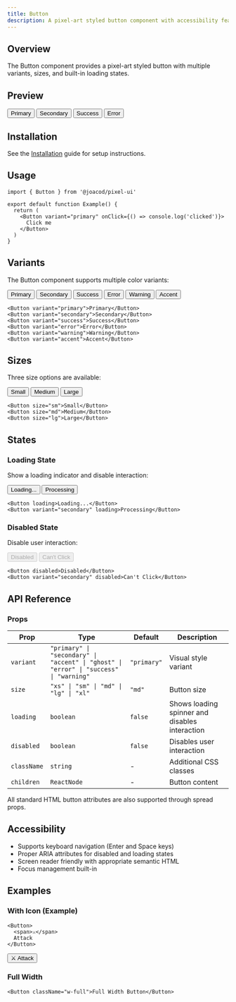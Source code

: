 ```yaml
---
title: Button
description: A pixel-art styled button component with accessibility features
---
```



## Overview

The Button component provides a pixel-art styled button with multiple variants, sizes, and built-in loading states.

## Preview

<ComponentPreview>
  <Button variant="primary">Primary</Button>
  <Button variant="secondary">Secondary</Button>
  <Button variant="success">Success</Button>
  <Button variant="error">Error</Button>
</ComponentPreview>

## Installation

See the [Installation](/docs/installation) guide for setup instructions.

## Usage

```tsx
import { Button } from '@joacod/pixel-ui'

export default function Example() {
  return (
    <Button variant="primary" onClick={() => console.log('clicked')}>
      Click me
    </Button>
  )
}
```

## Variants

The Button component supports multiple color variants:

<ComponentPreview>
  <Button variant="primary">Primary</Button>
  <Button variant="secondary">Secondary</Button>
  <Button variant="success">Success</Button>
  <Button variant="error">Error</Button>
  <Button variant="warning">Warning</Button>
  <Button variant="accent">Accent</Button>
</ComponentPreview>

```tsx
<Button variant="primary">Primary</Button>
<Button variant="secondary">Secondary</Button>
<Button variant="success">Success</Button>
<Button variant="error">Error</Button>
<Button variant="warning">Warning</Button>
<Button variant="accent">Accent</Button>
```

## Sizes

Three size options are available:

<ComponentPreview>
  <Button size="sm">Small</Button>
  <Button size="md">Medium</Button>
  <Button size="lg">Large</Button>
</ComponentPreview>

```tsx
<Button size="sm">Small</Button>
<Button size="md">Medium</Button>
<Button size="lg">Large</Button>
```

## States

### Loading State

Show a loading indicator and disable interaction:

<ComponentPreview>
  <Button loading>Loading...</Button>
  <Button variant="secondary" loading>
    Processing
  </Button>
</ComponentPreview>

```tsx
<Button loading>Loading...</Button>
<Button variant="secondary" loading>Processing</Button>
```

### Disabled State

Disable user interaction:

<ComponentPreview>
  <Button disabled>Disabled</Button>
  <Button variant="secondary" disabled>
    Can't Click
  </Button>
</ComponentPreview>

```tsx
<Button disabled>Disabled</Button>
<Button variant="secondary" disabled>Can't Click</Button>
```

## API Reference

### Props

| Prop        | Type                                                                                   | Default     | Description                                    |
| ----------- | -------------------------------------------------------------------------------------- | ----------- | ---------------------------------------------- |
| `variant`   | `"primary" \| "secondary" \| "accent" \| "ghost" \| "error" \| "success" \| "warning"` | `"primary"` | Visual style variant                           |
| `size`      | `"xs" \| "sm" \| "md" \| "lg" \| "xl"`                                                 | `"md"`      | Button size                                    |
| `loading`   | `boolean`                                                                              | `false`     | Shows loading spinner and disables interaction |
| `disabled`  | `boolean`                                                                              | `false`     | Disables user interaction                      |
| `className` | `string`                                                                               | -           | Additional CSS classes                         |
| `children`  | `ReactNode`                                                                            | -           | Button content                                 |

All standard HTML button attributes are also supported through spread props.

## Accessibility

- Supports keyboard navigation (Enter and Space keys)
- Proper ARIA attributes for disabled and loading states
- Screen reader friendly with appropriate semantic HTML
- Focus management built-in

## Examples

### With Icon (Example)

```tsx
<Button>
  <span>⚔️</span>
  Attack
</Button>
```

<ComponentPreview>
  <Button>
    <span style={{ marginRight: '0.5rem' }}>⚔️</span>
    Attack
  </Button>
</ComponentPreview>

### Full Width

```tsx
<Button className="w-full">Full Width Button</Button>
```
